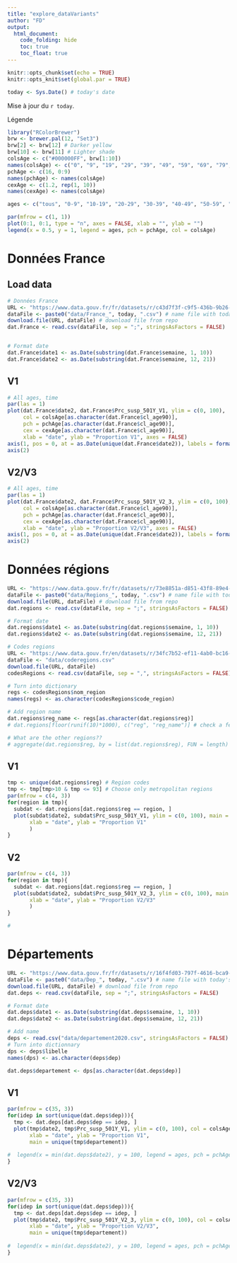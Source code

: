 ```yaml
---
title: "explore_dataVariants"
author: "FD"
output: 
  html_document:
    code_folding: hide
    toc: true
    toc_float: true
---
```


```r
knitr::opts_chunk$set(echo = TRUE)
knitr::opts_knit$set(global.par = TRUE)
```

```r
today <- Sys.Date() # today's date
```

Mise à jour du `r today`. 


Légende
```r
library("RColorBrewer")
brw <- brewer.pal(12, "Set3")
brw[2] <- brw[12] # Darker yellow
brw[10] <- brw[11] # Lighter shade
colsAge <- c("#000000FF", brw[1:10])
names(colsAge) <- c("0", "9", "19", "29", "39", "49", "59", "69", "79", "89", "90")
pchAge <- c(16, 0:9)
names(pchAge) <- names(colsAge)
cexAge <- c(1.2, rep(1, 10))
names(cexAge) <- names(colsAge)

ages <- c("tous", "0-9", "10-19", "20-29", "30-39", "40-49", "50-59", "60-69", "70-79", "80-89", "90+")
```


```r
par(mfrow = c(1, 1))
plot(0:1, 0:1, type = "n", axes = FALSE, xlab = "", ylab = "")
legend(x = 0.5, y = 1, legend = ages, pch = pchAge, col = colsAge)
```

# Données France

## Load data 

```r
# Données France
URL <- "https://www.data.gouv.fr/fr/datasets/r/c43d7f3f-c9f5-436b-9b26-728f80e0fd52"
dataFile <- paste0("data/France_", today, ".csv") # name file with today's date
download.file(URL, dataFile) # download file from repo
dat.France <- read.csv(dataFile, sep = ";", stringsAsFactors = FALSE)


# Format date
dat.France$date1 <- as.Date(substring(dat.France$semaine, 1, 10))
dat.France$date2 <- as.Date(substring(dat.France$semaine, 12, 21))


```

## V1

```r
# All ages, time
par(las = 1)
plot(dat.France$date2, dat.France$Prc_susp_501Y_V1, ylim = c(0, 100), 
     col = colsAge[as.character(dat.France$cl_age90)], 
     pch = pchAge[as.character(dat.France$cl_age90)], 
     cex = cexAge[as.character(dat.France$cl_age90)], 
     xlab = "date", ylab = "Proportion V1", axes = FALSE)
axis(1, pos = 0, at = as.Date(unique(dat.France$date2)), labels = format(unique(dat.France$date2), format = "%b %d"))
axis(2)
```

## V2/V3

```r
# All ages, time
par(las = 1)
plot(dat.France$date2, dat.France$Prc_susp_501Y_V2_3, ylim = c(0, 100), 
     col = colsAge[as.character(dat.France$cl_age90)], 
     pch = pchAge[as.character(dat.France$cl_age90)], 
     cex = cexAge[as.character(dat.France$cl_age90)], 
     xlab = "date", ylab = "Proportion V2/V3", axes = FALSE)
axis(1, pos = 0, at = as.Date(unique(dat.France$date2)), labels = format(unique(dat.France$date2), format = "%b %d"))
axis(2)
```

# Données régions

```r
URL <- "https://www.data.gouv.fr/fr/datasets/r/73e8851a-d851-43f8-89e4-6178b35b7127"
dataFile <- paste0("data/Regions_", today, ".csv") # name file with today's date
download.file(URL, dataFile) # download file from repo
dat.regions <- read.csv(dataFile, sep = ";", stringsAsFactors = FALSE)

# Format date
dat.regions$date1 <- as.Date(substring(dat.regions$semaine, 1, 10))
dat.regions$date2 <- as.Date(substring(dat.regions$semaine, 12, 21))

```

```r
# Codes regions
URL <- "https://www.data.gouv.fr/en/datasets/r/34fc7b52-ef11-4ab0-bc16-e1aae5c942e7"
dataFile <- "data/coderegions.csv"
download.file(URL, dataFile)
codesRegions <- read.csv(dataFile, sep = ",", stringsAsFactors = FALSE)

# Turn into dictionary
regs <- codesRegions$nom_region
names(regs) <- as.character(codesRegions$code_region)
```

```r
# Add region name
dat.regions$reg_name <- regs[as.character(dat.regions$reg)]
# dat.regions[floor(runif(10)*1000), c("reg", "reg_name")] # check a few names

# What are the other regions??
# aggregate(dat.regions$reg, by = list(dat.regions$reg), FUN = length)
```

## V1

```r
tmp <- unique(dat.regions$reg) # Region codes
tmp <- tmp[tmp>10 & tmp <= 93] # Choose only metropolitan regions
par(mfrow = c(4, 3))
for(region in tmp){
  subdat <- dat.regions[dat.regions$reg == region, ]
  plot(subdat$date2, subdat$Prc_susp_501Y_V1, ylim = c(0, 100), main = regs[as.character(region)], col = colsAge[as.character(subdat$cl_age90)], pch = pchAge[as.character(subdat$cl_age90)], 
       xlab = "date", ylab = "Proportion V1"
       )
}
```

## V2 

```r
par(mfrow = c(4, 3))
for(region in tmp){
  subdat <- dat.regions[dat.regions$reg == region, ]
  plot(subdat$date2, subdat$Prc_susp_501Y_V2_3, ylim = c(0, 100), main = regs[as.character(region)], col = colsAge[as.character(subdat$cl_age90)], pch = pchAge[as.character(subdat$cl_age90)], 
       xlab = "date", ylab = "Proportion V2/V3"
       )
}
```

```r
# 
```

# Départements

```r
URL <- "https://www.data.gouv.fr/fr/datasets/r/16f4fd03-797f-4616-bca9-78ff212d06e8"
dataFile <- paste0("data/Dep_", today, ".csv") # name file with today's date
download.file(URL, dataFile) # download file from repo
dat.deps <- read.csv(dataFile, sep = ";", stringsAsFactors = FALSE)

# Format date
dat.deps$date1 <- as.Date(substring(dat.deps$semaine, 1, 10))
dat.deps$date2 <- as.Date(substring(dat.deps$semaine, 12, 21))

```

```r
# Add name
deps <- read.csv("data/departement2020.csv", stringsAsFactors = FALSE)
# Turn into dictionnary
dps <- deps$libelle
names(dps) <- as.character(deps$dep)
```

```r
dat.deps$departement <- dps[as.character(dat.deps$dep)]
```

## V1

```r
par(mfrow = c(35, 3))
for(idep in sort(unique(dat.deps$dep))){
  tmp <- dat.deps[dat.deps$dep == idep, ]
  plot(tmp$date2, tmp$Prc_susp_501Y_V1, ylim = c(0, 100), col = colsAge[as.character(tmp$cl_age90)], pch = pchAge[as.character(tmp$cl_age90)], 
       xlab = "date", ylab = "Proportion V1", 
       main = unique(tmp$departement))
  
#  legend(x = min(dat.deps$date2), y = 100, legend = ages, pch = pchAge, col = colsAge)
}
```

## V2/V3

```r
par(mfrow = c(35, 3))
for(idep in sort(unique(dat.deps$dep))){
  tmp <- dat.deps[dat.deps$dep == idep, ]
  plot(tmp$date2, tmp$Prc_susp_501Y_V2_3, ylim = c(0, 100), col = colsAge[as.character(tmp$cl_age90)], pch = pchAge[as.character(tmp$cl_age90)], 
       xlab = "date", ylab = "Proportion V2/V3", 
       main = unique(tmp$departement))
  
#  legend(x = min(dat.deps$date2), y = 100, legend = ages, pch = pchAge, col = colsAge)
}
```

